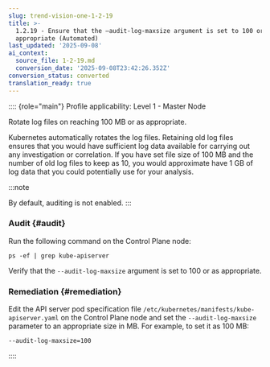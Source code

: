 ```yaml
---
slug: trend-vision-one-1-2-19
title: >-
  1.2.19 - Ensure that the –audit-log-maxsize argument is set to 100 or as
  appropriate (Automated)
last_updated: '2025-09-08'
ai_context:
  source_file: 1-2-19.md
  conversion_date: '2025-09-08T23:42:26.352Z'
conversion_status: converted
translation_ready: true
---
```


:::: {role="main"}
Profile applicability: Level 1 - Master Node

Rotate log files on reaching 100 MB or as appropriate.

Kubernetes automatically rotates the log files. Retaining old log files ensures that you would have sufficient log data available for carrying out any investigation or correlation. If you have set file size of 100 MB and the number of old log files to keep as 10, you would approximate have 1 GB of log data that you could potentially use for your analysis.

:::note

By default, auditing is not enabled.
:::

### Audit {#audit}

Run the following command on the Control Plane node:

``` codeblock
ps -ef | grep kube-apiserver
```

Verify that the `--audit-log-maxsize` argument is set to 100 or as appropriate.

### Remediation {#remediation}

Edit the API server pod specification file `/etc/kubernetes/manifests/kube-apiserver.yaml` on the Control Plane node and set the `--audit-log-maxsize` parameter to an appropriate size in MB. For example, to set it as 100 MB:

``` codeblock
--audit-log-maxsize=100
```
::::
